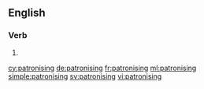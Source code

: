 ==English==

===Verb===
{{head|en}}

# {{present participle of|patronise|lang=en}}

[[cy:patronising]]
[[de:patronising]]
[[fr:patronising]]
[[ml:patronising]]
[[simple:patronising]]
[[sv:patronising]]
[[vi:patronising]]